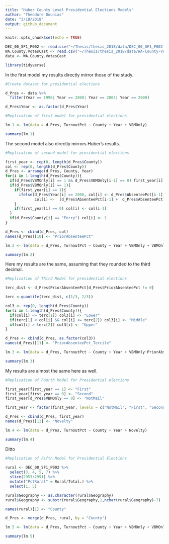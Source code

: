 ```yaml
---
title: "Huber County Level Presidential Elections Models"
author: "Theodore Dounias"
date: "3/18/2018"
output: github_document
---
```


```r
knitr::opts_chunk$set(echo = TRUE)

DEC_00_SF1_P002 <- read.csv("~/Thesis/thesis_2018/data/DEC_00_SF1_P002.csv")
WA.County.VotesCast <- read.csv("~/Thesis/thesis_2018/data/WA-County-VotesCast.csv")
data <- WA.County.VotesCast

library(tidyverse)
```
   
In the first model my results directly mirror those of the study.
```r
#Create dataset for presidential elections

d_Pres <- data %>%
  filter(Year == 1996| Year == 2000| Year == 2004| Year == 2008)

d_Pres$Year <- as.factor(d_Pres$Year)

#Replication of first model for presidential elections

lm.1 <- lm(data = d_Pres, TurnoutPct ~ County + Year + VBMOnly)

summary(lm.1)
```
    
The second model also directly mirrors Huber's results.
```r
#Replication of second model for presidential elections

first_year <- rep(0, length(d_Pres$County))
col <- rep(0, length(d_Pres$County))
d_Pres <- arrange(d_Pres, County, Year)
for(i in 1:length(d_Pres$County)){
  if(d_Pres$VBMOnly[i] == 1 && d_Pres$VBMOnly[i-1] == 0) first_year[i] <- 1
  if(d_Pres$VBMOnly[i] == 1){
    if(first_year[i] == 1){
      ifelse(d_Pres$Year[i] == 2000, col[i] <- d_Pres$AbsenteePct[i-1],
             col[i] <-  (d_Pres$AbsenteePct[i-1] +  d_Pres$AbsenteePct[i-2])/2)
    }
    if(first_year[i] == 0) col[i] <- col[i-1]
  }
  if(d_Pres$County[i] == "Ferry") col[i] <- 1
}

d_Pres <- cbind(d_Pres, col)  
names(d_Pres)[10] <- "PriorAbsenteePct"

lm.2 <- lm(data = d_Pres, TurnoutPct ~ County + Year + VBMOnly + VBMOnly:PriorAbsenteePct)

summary(lm.2)
```
    
Here my results are the same, assuming that they rounded to the third decimal.
```r
#Replication of Third Model for presidential elections

terc_dist <- d_Pres$PriorAbsenteePct[d_Pres$PriorAbsenteePct != 0]

terc <-quantile(terc_dist, c(1/3, 2/3))

col3 <- rep(0, length(d_Pres$County))
for(i in 1:length(d_Pres$County)){
  if(col[i] <= terc[1]) col3[i] <- "Lower"
  if(terc[1] < col[i] && col[i] <= terc[2]) col3[i] <- "Middle"
  if(col[i] > terc[2]) col3[i] <- "Upper"
}

d_Pres <- cbind(d_Pres, as.factor(col3))  
names(d_Pres)[11] <- "PriorAbsenteePct_Tercile"

lm.3 <- lm(data = d_Pres, TurnoutPct ~ County + Year + VBMOnly:PriorAbsenteePct_Tercile)

summary(lm.3)

```
     
My results are almost the same here as well.
```r
#Replication of Fourth Model for Presidential elections

first_year[first_year == 1] <- "First"
first_year[first_year == 0] <- "Second"
first_year[d_Pres$VBMOnly == 0] <- "NotMail"

first_year <- factor(first_year, levels = c("NotMail", "First", "Second"))

d_Pres <- cbind(d_Pres, first_year)  
names(d_Pres)[12] <- "Novelty"

lm.4 <- lm(data = d_Pres, TurnoutPct ~ County + Year + Novelty)

summary(lm.4)
```
     
Ditto
```r
#Replication of Fifth Model for Presidential Elections
  
rural <- DEC_00_SF1_P002 %>%
  select(3, 4, 5, 7) %>%
  slice(2953:2991) %>%
  mutate("PctRural" = Rural/Total.) %>%
  select(1, 5)

rural$Geography <- as.character(rural$Geography)
rural$Geography <- substr(rural$Geography,1,nchar(rural$Geography)-7) 

names(rural)[1] <- "County"

d_Pres <- merge(d_Pres, rural, by = "County")

lm.5 <- lm(data = d_Pres, TurnoutPct ~ County + Year + VBMOnly + VBMOnly:PctRural)

summary(lm.5)
```


